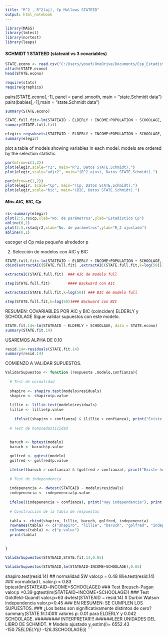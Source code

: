 ```yaml
---
title: "R^2 , R^2(aj), Cp Mallows STATEED"
output: html_notebook
---
```



```r

library(MASS)
library(lmtest)
library(nortest)
library(leaps)

```


#### SCHMIDT 1 STATEED (stateaid vs 3 covariables)

```r
STATE.econo <- read.csv("C:/Users/yosef/OneDrive/Documents/Esp_Estadistica/Applied-regression-methods-/MLR/Dataframes/stateed.csv", header=T,sep=";")
attach(STATE.econo)
head(STATE.econo)

```

```r

require(stats)
require(graphics)

```


pairs(STATE.econo[,-1], panel = panel.smooth, main = "state.Schmidt data") 
pairs(babies[,-1],main = "state.Schmidt data")

```r

summary(STATE.econo)

```

```r
STATE.full.fit<-lm(STATEAID ~ ELDERLY + INCOME+POPULATION + SCHOOLAGE, data = STATE.econo)
summary(STATE.full.fit)
```

```r
elegir<-regsubsets(STATEAID ~ ELDERLY + INCOME+POPULATION + SCHOOLAGE, data = STATE.econo)
summary(elegir)

```

plot a table of models showing variables in each model.
models are ordered by the selection statistic.

```r
par(mfrow=c(1,2))
plot(elegir,scale="r2", main="R^2, Datos STATE.Schmidt).")
plot(elegir,scale="adjr2", main="(R^2.ajust, Datos STATE.Schmidt).")
```

```r
par(mfrow=c(1,2))
plot(elegir, scale="Cp", main="(Cp, Datos STATE.Schmidt).")
plot(elegir,scale="bic", main="(BIC, Datos STATE.Schmidt).")
```
##### Más AIC, BIC, Cp

```r
rs<-summary(elegir)
plot(2:5,rs$cp,xlab="No. de parámetros",ylab="Estadístico Cp")
abline(0,1)
plot(2:5,rs$adjr2,xlab="No. de parámetros",ylab="R_2 ajustado")
abline(0,1)
```

escoger el Cp más pequeño alrededor p 

2. Selección de modelos con AIC y BIC 


```r

STATE.full.fit<-lm(STATEAID ~ ELDERLY + INCOME+POPULATION + SCHOOLAGE, data = STATE.econo)
cbind(extractAIC(STATE.full.fit) ,extractAIC(STATE.full.fit,k=log(50)))
```

```r

extractAIC(STATE.full.fit)  ### AIC de modelo full
```

```r
step(STATE.full.fit)        #### Backward con AIC
```

```r
extractAIC(STATE.full.fit,k=log(50)) ### BIC de modelo full
```

```r
step(STATE.full.fit,k=log(50))### Backward con BIC

```


RESUMEN: COVARIABLES POR AIC y BIC (coinciden) ELDERLY y SCHOOLAGE
Sigue validar supuestos con este modelo.

```r
STATE.fit.14<-lm(STATEAID ~ ELDERLY + SCHOOLAGE, data = STATE.econo)
summary(STATE.fit.14)

```

USAREMOS ALPHA DE 0.10
```r


resid.14<-residuals(STATE.fit.14) 
summary(resid.14)

```



COMIENZO A VALIDAR SUPUESTOS.

```r
ValidarSupuestos <- function (respuesta ,modelo,confianza){
  
  # Test de normalidad
  
  shapiro <- shapiro.test(modelo$residuals)
  shapiro <- shapiro$p.value
  
  lillie <- lillie.test(modelo$residuals)
  lillie <- lillie$p.value
  
    ifelse((shapiro > confianza) & (lillie > confianza), print("Existe normalidad de los errores"), print("No existe normalidad de los errores"))
  
  # Test de homocedasticidad
  
  
  baruch <- bptest(modelo)
  baruch <- baruch$p.value

  golfred <- gqtest(modelo)
  golfred <- golfred$p.value

  ifelse((baruch > confianza) & (golfred > confianza), print("Existe homocedasticidad"), print("No existe homocedasticidad"))
  
  # Test de independencia
  
  indepenencia <- dwtest(STATEAID ~ modelo$residuals)
  indepenencia <- indepenencia$p.value
  
  ifelse((indepenencia > confianza), print("Hay independencia"), print("No hay independencia"))
  
  # Construccion de la Tabla de respuestas
  
  tabla <- rbind(shapiro, lillie, baruch, golfred, indepenencia)
  rownames(tabla) <- c("shapiro", "lillie", "baruch", "golfred", "independencia")
  colnames(tabla) <- c("p.value")
  print(tabla)

  
} 
```

```r

ValidarSupuestos(STATEAID,STATE.fit.14,0.05)
```

```r

ValidarSupuestos(STATEAID,lm(STATEAID~INCOME+SCHOOLAGE),0.05)

```


shapiro.test(resid.14) ## normalidad SW valor.p = 0.48
lillie.test(resid.14) ### normalidad L valor.p = 0.83
bptest(lm(STATEAID~INCOME+SCHOOLAGE)) ### Test Breusch-Pagan valor.p =0.39
gqtest(lm(STATEAID~INCOME+SCHOOLAGE)) ### Test Goldfeld-Quandt valor.p=63
dwtest(STATEAID ~ resid.14) # Durbin Watson independencia valor.p=0.45
### EN RESUMEN: SE CUMPLEN LOS SUPUESTOS.
### ¿Los betas son significativamente distintos de cero?
summary(STATE.fit.14)## valores p: 0.01 para ELDERLY y 0.042 SCHOOLAGE.
######### INTERPRETAR!!!
######LEER UNIDADES DEL LIBRO DE SCHMIDT.
# Modelo ajustado y_estim(i)= 6552.43 -150.75*ELDELY(i) -126.3*SCHOOLAGE(i)
```




